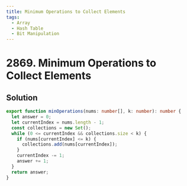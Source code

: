 ```yaml
---
title: Minimum Operations to Collect Elements
tags:
  - Array
  - Hash Table
  - Bit Manipulation
---
```


# 2869. Minimum Operations to Collect Elements

<Badges>
  <LevelBadge level="easy" />
  <TopicBadge name="Array" slug="array" />
  <TopicBadge name="Hash Table" slug="hash-table" />
  <TopicBadge name="Bit Manipulation" slug="bit-manipulation" />
</Badges>

## Solution

```typescript filename="solution.ts" copy
export function minOperations(nums: number[], k: number): number {
  let answer = 0;
  let currentIndex = nums.length - 1;
  const collections = new Set();
  while (0 <= currentIndex && collections.size < k) {
    if (nums[currentIndex] <= k) {
      collections.add(nums[currentIndex]);
    }
    currentIndex -= 1;
    answer += 1;
  }
  return answer;
}
```

<ProblemLink
  codingSite="leetcode"
  href="https://leetcode.com/problems/minimum-operations-to-collect-elements"
  title="Minimum Operations to Collect Elements"
/>
